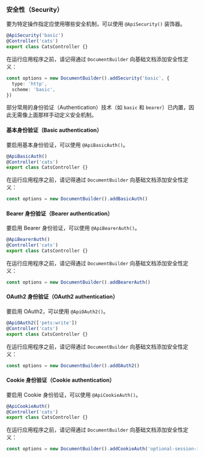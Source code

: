### 安全性（Security）

要为特定操作指定应使用哪些安全机制，可以使用 `@ApiSecurity()` 装饰器。

```ts
@ApiSecurity('basic')
@Controller('cats')
export class CatsController {}
```

在运行应用程序之前，请记得通过 `DocumentBuilder` 向基础文档添加安全性定义：

```ts
const options = new DocumentBuilder().addSecurity('basic', {
  type: 'http',
  scheme: 'basic',
})
```

部分常用的身份验证（Authentication）技术（如 `basic` 和 `bearer`）已内置，因此无需像上面那样手动定义安全机制。

#### 基本身份验证（Basic authentication）

要启用基本身份验证，可以使用 `@ApiBasicAuth()`。

```ts
@ApiBasicAuth()
@Controller('cats')
export class CatsController {}
```

在运行应用程序之前，请记得通过 `DocumentBuilder` 向基础文档添加安全性定义：

```ts
const options = new DocumentBuilder().addBasicAuth()
```

#### Bearer 身份验证（Bearer authentication）

要启用 Bearer 身份验证，可以使用 `@ApiBearerAuth()`。

```ts
@ApiBearerAuth()
@Controller('cats')
export class CatsController {}
```

在运行应用程序之前，请记得通过 `DocumentBuilder` 向基础文档添加安全性定义：

```ts
const options = new DocumentBuilder().addBearerAuth()
```

#### OAuth2 身份验证（OAuth2 authentication）

要启用 OAuth2，可以使用 `@ApiOAuth2()`。

```ts
@ApiOAuth2(['pets:write'])
@Controller('cats')
export class CatsController {}
```

在运行应用程序之前，请记得通过 `DocumentBuilder` 向基础文档添加安全性定义：

```ts
const options = new DocumentBuilder().addOAuth2()
```

#### Cookie 身份验证（Cookie authentication）

要启用 Cookie 身份验证，可以使用 `@ApiCookieAuth()`。

```ts
@ApiCookieAuth()
@Controller('cats')
export class CatsController {}
```

在运行应用程序之前，请记得通过 `DocumentBuilder` 向基础文档添加安全性定义：

```ts
const options = new DocumentBuilder().addCookieAuth('optional-session-id')
```
